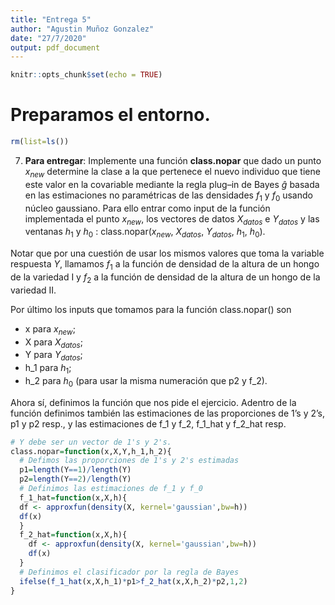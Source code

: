 ```yaml
---
title: "Entrega 5"
author: "Agustin Muñoz Gonzalez"
date: "27/7/2020"
output: pdf_document
---
```


```r
knitr::opts_chunk$set(echo = TRUE)
```

# Preparamos el entorno.

```r
rm(list=ls())
```

7. **Para entregar**: Implemente una función **class.nopar** que dado un punto $x_{new}$ determine la clase a la que pertenece el nuevo individuo que tiene este valor en la covariable mediante la regla plug–in de Bayes $\widehat{g}$ basada en las estimaciones no paramétricas de las densidades $f_1$ y $f_0$ usando núcleo gaussiano. Para ello entrar como input de la función implementada el punto $x_{new}$, los vectores de datos $X_{datos}$ e $Y_{datos}$ y las ventanas $h_1$ y $h_0$ : class.nopar($x_{new}$, $X_{datos}$, $Y_{datos}$, $h_1$, $h_0$).

\underline{Resolución:}

Notar que por una cuestión de usar los mismos valores que toma la variable respuesta $Y$, llamamos $f_1$ a la función de densidad de la altura de un hongo de la variedad I y $f_2$ a la función de densidad de la altura de un hongo de la variedad II.

Por último los inputs que tomamos para la función class.nopar() son

- x para $x_{new}$;
- X para $X_{datos}$;
- Y para $Y_{datos}$;
- h_1 para $h_1$;
- h_2 para $h_0$ (para usar la misma numeración que p2 y f_2).

Ahora sí, definimos la función que nos pide el ejercicio. Adentro de la función definimos también las estimaciones de las proporciones de 1's y 2's, p1 y p2 resp., y las estimaciones de f_1 y f_2, f_1_hat y f_2_hat resp. 

```r
# Y debe ser un vector de 1's y 2's.
class.nopar=function(x,X,Y,h_1,h_2){
  # Defimos las proporciones de 1's y 2's estimadas
  p1=length(Y==1)/length(Y)
  p2=length(Y==2)/length(Y)
  # Definimos las estimaciones de f_1 y f_0
  f_1_hat=function(x,X,h){
  df <- approxfun(density(X, kernel='gaussian',bw=h))
  df(x)
  }
  f_2_hat=function(x,X,h){
    df <- approxfun(density(X, kernel='gaussian',bw=h))
    df(x)
  }
  # Definimos el clasificador por la regla de Bayes
  ifelse(f_1_hat(x,X,h_1)*p1>f_2_hat(x,X,h_2)*p2,1,2)
}
```

